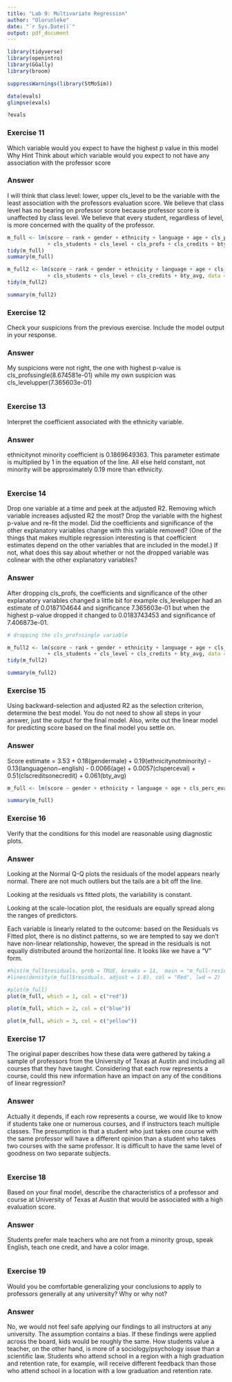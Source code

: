 ---
title: "Lab 9: Multivariate Regression"
author: "Olorunleke"
date: "`r Sys.Date()`"
output: pdf_document
---

```{r load-packages, message=FALSE}
library(tidyverse)
library(openintro)
library(GGally)
library(broom)

suppressWarnings(library(StMoSim))

data(evals)
glimpse(evals)

?evals
```

### Exercise 11
Which variable would you expect to have the highest p value in this model Why Hint Think about which variable would you expect to not have any association with the professor score

### Answer

I will think that class level: lower, upper cls_level to be the variable with the least association with the professors evaluation score. We believe that class level has no bearing on professor score because professor score is unaffected by class level. We believe that every student, regardless of level, is more concerned with the quality of the professor.

```{r}
m_full <- lm(score ~ rank + gender + ethnicity + language + age + cls_perc_eval 
             + cls_students + cls_level + cls_profs + cls_credits + bty_avg, data = evals)
tidy(m_full)
summary(m_full)

m_full2 <- lm(score ~ rank + gender + ethnicity + language + age + cls_perc_eval 
             + cls_students + cls_level + cls_credits + bty_avg, data = evals)
tidy(m_full2)

summary(m_full2)

```


### Exercise 12

Check your suspicions from the previous exercise. Include the model output in your response.

### Answer

My suspicions were not right, the one with highest p-value is cls_profssingle(8.674581e-01) while my own suspicion was cls_levelupper(7.365603e-01)

```{r}
```

### Exercise 13

Interpret the coefficient associated with the ethnicity variable.

### Answer
ethnicitynot minority coefficient is 0.1869649363. This parameter estimate is multiplied by 1 in the equation of the line. All else held constant, not minority will be approximately 0.19 more than ethnicity.

```{r}
```


### Exercise 14

Drop one variable at a time and peek at the adjusted R2. Removing which variable increases adjusted R2 the most? Drop the variable with the highest p-value and re-fit the model. Did the coefficients and significance of the other explanatory variables change with this variable removed? (One of the things that makes multiple regression interesting is that coefficient estimates depend on the other variables that are included in the model.) If not, what does this say about whether or not the dropped variable was colinear with the other explanatory variables?

### Answer

After dropping cls_profs, the coefficients and significance of the other explanatory variables changed a little bit for example cls_levelupper had an estimate of	0.0187104644	and significance	7.365603e-01 but when the highest p-value dropped it changed to 0.0183743453	and significance of	7.406873e-01.

```{r}
# dropping the cls_profssingle variable

m_full2 <- lm(score ~ rank + gender + ethnicity + language + age + cls_perc_eval 
             + cls_students + cls_level + cls_credits + bty_avg, data = evals)
tidy(m_full2)

summary(m_full2)
```


### Exercise 15

Using backward-selection and adjusted R2 as the selection criterion, determine the best model. You do not need to show all steps in your answer, just the output for the final model. Also, write out the linear model for predicting score based on the final model you settle on.

### Answer 
Score estimate = 3.53 + 0.18(gendermale) + 0.19(ethnicitynotminority) - 0.13(languagenon−english) - 0.0066(age) + 0.0057(clsperceval) + 0.51(clscreditsonecredit) + 0.061(bty_avg)

```{r}

m_full <- lm(score ~ gender + ethnicity + language + age + cls_perc_eval + cls_credits + bty_avg, data = evals)

summary(m_full)
```


### Exercise 16

Verify that the conditions for this model are reasonable using diagnostic plots.

### Answer

Looking at the Normal Q-Q plots the residuals of the model appears nearly normal. There are not much outliers but the tails are a bit off the line. 

Looking at the residuals vs fitted plots, the variability is constant.

Looking at the scale-location plot, the residuals are equally spread along the ranges of predictors. 

Each variable is linearly related to the outcome: based on the Residuals vs Fitted plot, there is no distinct patterns, so we are tempted to say we don’t have non-linear relationship, however, the spread in the residuals is not equally distributed around the horizontal line. It looks like we have a “V” form.

```{r}
#hist(m_full$residuals, prob = TRUE, breaks = 11,  main = "m_full-residuals", xlab = "Residual")
#lines(density(m_full$residuals, adjust = 1.8), col = "Red", lwd = 2)

#plot(m_full)
plot(m_full, which = 1, col = c("red"))

plot(m_full, which = 2, col = c("blue"))

plot(m_full, which = 3, col = c("yellow"))
```


### Exercise 17

The original paper describes how these data were gathered by taking a sample of professors from the University of Texas at Austin and including all courses that they have taught. Considering that each row represents a course, could this new information have an impact on any of the conditions of linear regression?

### Answer

Actually it depends, if each row represents a course, we would like to know if students take one or numerous courses, and if instructors teach multiple classes. The presumption is that a student who just takes one course with the same professor will have a different opinion than a student who takes two courses with the same professor. It is difficult to have the same level of goodness on two separate subjects.

```{r}
```

### Exercise 18

Based on your final model, describe the characteristics of a professor and course at University of Texas at Austin that would be associated with a high evaluation score.

### Answer

Students prefer male teachers who are not from a minority group, speak English, teach one credit, and have a color image.

```{r}

```

### Exercise 19

Would you be comfortable generalizing your conclusions to apply to professors generally at any university? Why or why not?

### Answer

No, we would not feel safe applying our findings to all instructors at any university. The assumption contains a bias. If these findings were applied across the board, kids would be roughly the same. How students value a teacher, on the other hand, is more of a sociology/psychology issue than a scientific law. Students who attend school in a region with a high graduation and retention rate, for example, will receive different feedback than those who attend school in a location with a low graduation and retention rate.

```{r}

```

